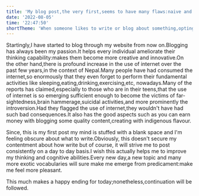 ```yaml
---
title: 'My blog post,the very first,seems to have many flaws:naive and prosaic'
date: '2022-08-05'
time: '22:47:50'
shortTheme: 'When someone likes to write or blog about something,opting the topics he or she likes,he should elucidate the chosen topic with a complete clarity and also cover all the domains for which he talks about.Blogging has always been a hobby of mine.It gives an intense pleasure,like someone is a wanderlust,when I write about something I know.Although,I never had blogged,I always had a willingness to blog through my own website sharing my knowledge.I wish this post may be the inception.'
---
```


Startingly,I have started to blog through my website from now on.Blogging has always been my passion.It helps every individual ameliorate their thinking capability:makes them become more creative and innovative.On the other hand,there is profound increase in the use of internet over the past few years,in the context of Nepal.Many people have had consumed the internet,so enormously that they even forget to perform their fundamental activities like sleeping,eating,drinking,exercising,etc, nowadays.Many of the reports has claimed,especially to those who are in their teens,that the use of internet is so emerging sufficient enough to become the victims of far-sightedness,brain hammerage,suicidal activities,and more prominently the introversion.Had they flagged the use of internet,they wouldn't have had such bad consequences.It also has the good aspects such as you can earn money with blogging some quality content,creating with indigenous flavour.

Since, this is my first post my mind is stuffed with a blank space and I'm feeling obscure about what to write.Obviously, this doesn't secure my contentment about how write but of course, it will strive me to post consistently on a day to day basis.I wish this actually helps me to improve my thinking and cognitive abilities.Every new day,a new topic and many more exotic vocabularies will sure make me emerge from predicament:make me feel more pleasant.

This much makes a happy ending for today;nonetheless,continuation will be followed.